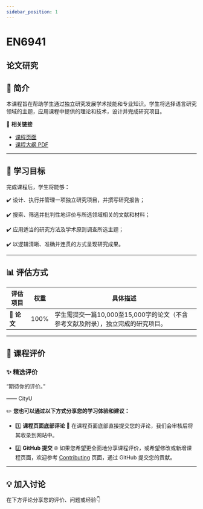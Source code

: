 ```yaml
---
sidebar_position: 1
---
```


# EN6941
## 论文研究

## **📘 简介**
本课程旨在帮助学生通过独立研究发展学术技能和专业知识。学生将选择语言研究领域的主题，应用课程中提供的理论和技术，设计并完成研究项目。

🔗 **相关链接**
- [课程页面](https://www.cityu.edu.hk/catalogue/pg/202425/course/EN6941.htm)
- [课程大纲 PDF](https://www.cityu.edu.hk/catalogue/pg/202425/course/EN6941.pdf)

---

## **🎯 学习目标**

完成课程后，学生将能够：

✔️ 设计、执行并管理一项独立研究项目，并撰写研究报告；

✔️ 搜索、筛选并批判性地评价与所选领域相关的文献和材料；

✔️ 应用适当的研究方法及学术原则调查所选主题；

✔️ 以逻辑清晰、准确并连贯的方式呈现研究成果。

---

## **📊 评估方式**

| **评估项目**                | **权重** | **具体描述**                                                                                     |
|----------------------------|---------|-----------------------------------------------------------------------------------------------|
| **📄 论文**                 | 100%    | 学生需提交一篇10,000至15,000字的论文（不含参考文献及附录），独立完成的研究项目。                                                   |

---

## **💬 课程评价**

### ✨ **精选评价**
<div className={commentStyles.commentBox}>
    <p className={commentStyles.commentText}>
        “期待你的评价。”
    </p>
    <p className={commentStyles.commentAuthor}>—— CityU</p>
</div>

✏️ **您也可以通过以下方式分享您的学习体验和建议：**

- 1️⃣ **课程页面底部评论**
💬 在课程页面底部直接提交您的评论，我们会审核后将其收录到网站中。

- 2️⃣ **GitHub 提交**
🌐 如果您希望更全面地分享课程评价，或希望修改或新增课程页面，欢迎参考 [Contributing](/contributing) 页面，通过 GitHub 提交您的贡献。

---

## **💡 加入讨论**

在下方评论分享您的评价、问题或经验👇
<Utterances />
